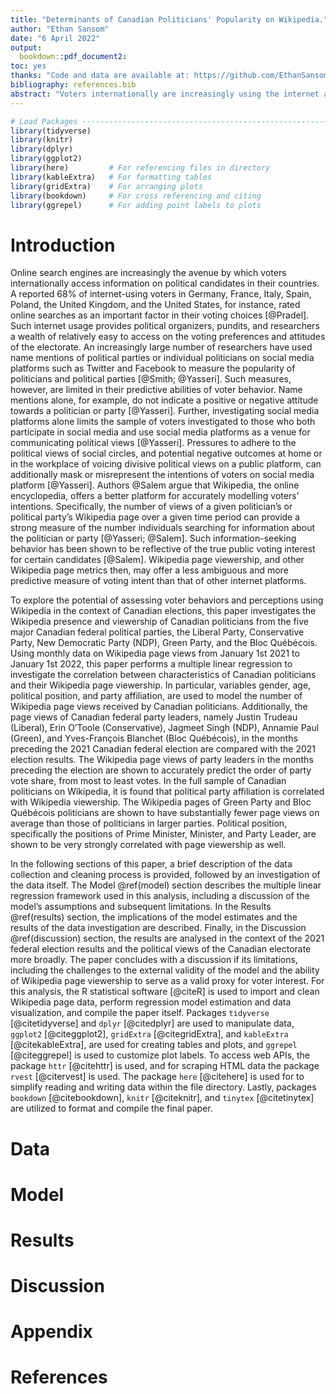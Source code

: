 ```yaml
---
title: "Determinants of Canadian Politicians' Popularity on Wikipedia."
author: "Ethan Sansom"
date: "6 April 2022"
output:
  bookdown::pdf_document2:
toc: yes
thanks: "Code and data are available at: https://github.com/EthanSansom/wikipoliticians"
bibliography: references.bib
abstract: "Voters internationally are increasingly using the internet as a primary tool to access information on politicians and political parties. Consequently, politcal organizers and researchers alike are using online platforms, such as Twitter, Facebook, and more recenlty Wikipedia, to analyze the sentiments of voters. This paper investigates the correlation between Canadian politicians' characteristics - including party affiliation, political position, age, and gender - and politicians' Wikipedia page views in the months prior to the 2021 Federal Election. Wikipedia page views are found to be greater for politicians in more popular parties, and for Party Leaders, Ministers, and Prime Ministers in particular. \\par \\vspace{3mm} \\textbf {Keywords:} Canada elections, election forecasting, Wikipedia, linear regression"
---
```


```r
# Load Packages ----------------------------------------------------------------
library(tidyverse)
library(knitr)
library(dplyr)
library(ggplot2)
library(here)         # For referencing files in directory
library(kableExtra)   # For formatting tables
library(gridExtra)    # For arranging plots
library(bookdown)     # For cross referencing and citing
library(ggrepel)      # For adding point labels to plots
```

# Introduction
Online search engines are increasingly the avenue by which voters internationally access information on political candidates in their countries. A reported 68% of internet-using voters in Germany, France, Italy, Spain, Poland, the United Kingdom, and the United States, for instance, rated online searches as an important factor in their voting choices [@Pradel]. Such internet usage provides political organizers, pundits, and researchers a wealth of relatively easy to access on the voting preferences and attitudes of the electorate. An increasingly large number of researchers have used name mentions of political parties or individual politicians on social media platforms such as Twitter and Facebook to measure the popularity of politicians and political parties [@Smith; @Yasseri]. Such measures, however, are limited in their predictive abilities of voter behavior. Name mentions alone, for example, do not indicate a positive or negative attitude towards a politician or party [@Yasseri]. Further, investigating social media platforms alone limits the sample of voters investigated to those who both participate in social media and use social media platforms as a venue for communicating political views [@Yasseri]. Pressures to adhere to the political views of social circles, and potential negative outcomes at home or in the workplace of voicing divisive political views on a public platform, can additionally mask or misrepresent the intentions of voters on social media platform [@Yasseri]. Authors @Salem argue that Wikipedia, the online encyclopedia, offers a better platform for accurately modelling voters' intentions. Specifically, the number of views of a given politician's or political party's Wikipedia page over a given time period can provide a strong measure of the number individuals searching for information about the politician or party [@Yasseri; @Salem]. Such information-seeking behavior has been shown to be reflective of the true public voting interest for certain candidates [@Salem]. Wikipedia page viewership, and other Wikipedia page metrics then, may offer a less ambiguous and more predictive measure of voting intent than that of other internet platforms.

To explore the potential of assessing voter behaviors and perceptions using Wikipedia in the context of Canadian elections, this paper investigates the Wikipedia presence and viewership of Canadian politicians from the five major Canadian federal political parties, the Liberal Party, Conservative Party, New Democratic Party (NDP), Green Party, and the Bloc Québécois. Using monthly data on Wikipedia page views from January 1st 2021 to January 1st 2022, this paper performs a multiple linear regression to investigate the correlation between characteristics of Canadian politicians and their Wikipedia page viewership. In particular, variables gender, age, political position, and party affiliation, are used to model the number of Wikipedia page views received by Canadian politicians. Additionally, the page views of Canadian federal party leaders, namely Justin Trudeau (Liberal),	Erin O'Toole (Conservative), Jagmeet Singh (NDP), Annamie Paul (Green), and	Yves-François Blanchet (Bloc Québécois), in the months preceding the 2021 Canadian federal election are compared with the 2021 election results. The Wikipedia page views of party leaders in the months preceding the election are shown to accurately predict the order of party vote share, from most to least votes. In the full sample of Canadian politicians on Wikipedia, it is found that political party affiliation is correlated with Wikipedia viewership. The Wikipedia pages of Green Party and Bloc Québécois politicians are shown to have substantially fewer page views on average than those of politicians in larger parties. Political position, specifically the positions of Prime Minister, Minister, and Party Leader, are shown to be very strongly correlated with page viewership as well.

In the following sections of this paper, a brief description of the data collection and cleaning process is provided, followed by an investigation of the data itself. The Model \@ref(model) section describes the multiple linear regression framework used in this analysis, including a discussion of the model's assumptions and subsequent limitations. In the Results \@ref(results) section, the implications of the model estimates and the results of the data investigation are described. Finally, in the Discussion \@ref(discussion) section, the results are analysed in the context of the 2021 federal election results and the political views of the Canadian electorate more broadly. The paper concludes with a discussion if its limitations, including the challenges to the external validity of the model and the ability of Wikipedia page viewership to serve as a valid proxy for voter interest. For this analysis, the R statistical software [@citeR] is used to import and clean Wikipedia page data, perform regression model estimation and data visualization, and compile the paper itself. Packages `tidyverse` [@citetidyverse] and `dplyr` [@citedplyr] are used to manipulate data, `ggplot2` [@citeggplot2], `gridExtra` [@citegridExtra], and `kableExtra` [@citekableExtra], are used for creating tables and plots, and `ggrepel` [@citeggrepel] is used to customize plot labels. To access web APIs, the package `httr` [@citehttr] is used, and for scraping HTML data the package `rvest` [@citervest] is used. The package `here` [@citehere] is used for to simplify reading and writing data within the file directory. Lastly, packages `bookdown` [@citebookdown], `knitr` [@citeknitr], and `tinytex` [@citetinytex] are utilized to format and compile the final paper.

# Data

# Model

# Results

# Discussion

# Appendix

# References

